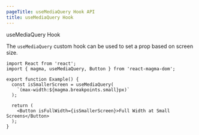 ```yaml
---
pageTitle: useMediaQuery Hook API
title: useMediaQuery Hook
---
```



<DocsHeading type="api">useMediaQuery Hook</DocsHeading>

The `useMediaQuery` custom hook can be used to set a prop based on screen size.

```tsx codesandbox=magma
import React from 'react';
import { magma, useMediaQuery, Button } from 'react-magma-dom';

export function Example() {
  const isSmallerScreen = useMediaQuery(
    `(max-width:${magma.breakpoints.small}px)`
  );

  return (
    <Button isFullWidth={isSmallerScreen}>Full Width at Small Screens</Button>
  );
}
```
